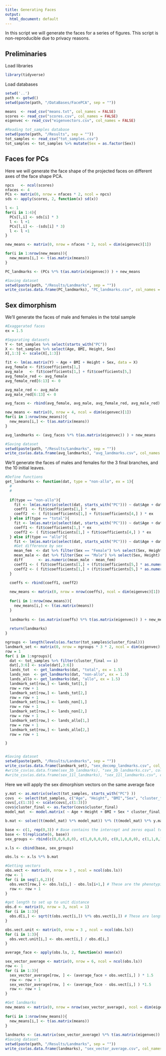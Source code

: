 ```yaml
---
title: Generating Faces
output:
  html_document: default
---
```


In this script we will generate the faces for a series of figures. This script is non-reproducible due to privacy reasons.

## Preliminaries

Load libraries

```r
library(tidyverse)
```

Load databases

```r
setwd('..')
path <- getwd()
setwd(paste(path, "/DataBases/FacePCA", sep = ""))

means  <- read_csv("means.txt", col_names = FALSE)
scores <- read_csv("scores.csv", col_names = FALSE)
eigenvec <- read_csv("eigenvectors.csv", col_names = FALSE)

#Reading tot_samples database
setwd(paste(path, "/Results", sep = ""))
tot_samples <- read_csv("tot_samples.csv")
tot_samples <- tot_samples %>% mutate(Sex = as.factor(Sex))
```

## Faces for PCs

Here we will generate the face shape of the projected faces on different axes of the face shape PCA.

```r
npcs   <- ncol(scores)
nfaces <- 4 
PCs <- matrix(0, nrow = nfaces * 2, ncol = npcs)
sds <- apply(scores, 2, function(x) sd(x))

l <- 1
for(i in 1:4){
  PCs[l,i] <- sds[i] * 3
  l <- l +1
  PCs[l,i] <- -(sds[i] * 3)
  l <- l +1
}

new_means <- matrix(0, nrow = nfaces * 2, ncol = dim(eigenvec)[1])

for(i in 1:nrow(new_means)){
  new_means[i,] <- t(as.matrix(means))
}

PC_landmarks <- (PCs %*% t(as.matrix(eigenvec)) ) + new_means

#Saving dataset
setwd(paste(path, "/Results/Landmarks", sep = ""))
write_csv(as.data.frame(PC_landmarks), "PC_landmarks.csv", col_names = FALSE)

```

## Sex dimorphism

We'll generate the faces of male and females in the total sample

```r
#Exaggerated faces
ex = 1.5

#Separating datasets
Y <- tot_samples %>% select(starts_with("PC"))
X <- tot_samples %>% select(Age, BMI, Height, Sex)
X[,1:3] <- scale(X[,1:3])

fit <- lm(as.matrix(Y) ~ Age + BMI + Height + Sex, data = X)
avg_female <- fit$coefficients[1,] 
avg_male   <- fit$coefficients[1,] + fit$coefficients[5,]
avg_female_red <- avg_female
avg_female_red[6:13] <- 0

avg_male_red <- avg_male
avg_male_red[6:13] <- 0

avg_faces <- rbind(avg_female, avg_male, avg_female_red, avg_male_red) * ex

new_means <- matrix(0, nrow = 4, ncol = dim(eigenvec)[1])
for(i in 1:nrow(new_means)){
  new_means[i,] <- t(as.matrix(means))
}

avg_landmarks <- (avg_faces %*% t(as.matrix(eigenvec)) ) + new_means

#Saving dataset
setwd(paste(path, "/Results/Landmarks", sep = ""))
write_csv(as.data.frame(avg_landmarks), "avg_landmarks.csv", col_names = FALSE)

```


We'll generate the faces of males and females for the 3 final branches, and the 10 initial leaves.

```r
#Define functions
get_landmarks <- function(dat, type = "non-allo", ex = 1){
  #
  #
  
  if(type == "non-allo"){
    fit <- lm(as.matrix(select(dat, starts_with("PC"))) ~ dat$Age + dat$BMI + dat$Sex + dat$Height)
    coeff1  <- fit$coefficients[1,] *  ex
    coeff2  <- ( fit$coefficients[1,] + fit$coefficients[4,] ) * ex
  } else if(type == "total"){
    fit <- lm(as.matrix(select(dat, starts_with("PC"))) ~ dat$Age + dat$BMI + dat$Sex )
    coeff1 <- fit$coefficients[1,] * ex
    coeff2 <- ( fit$coefficients[1,] + fit$coefficients[4,] ) * ex
  } else if(type == "allo"){
    fit <- lm(as.matrix(select(dat, starts_with("PC"))) ~ dat$Age + dat$BMI + dat$Sex + dat$Height)
    #Get difference by sex
    mean_fem  <- dat %>% filter(Sex == "Female") %>% select(Sex, Height) %>% summarise(mean(Height))
    mean_male <- dat %>% filter(Sex == "Male") %>% select(Sex, Height) %>% summarise(mean(Height))
    diff       <- as.numeric(mean_male - mean_fem)
    coeff1 <- ( fit$coefficients[1,] + (fit$coefficients[5,] * as.numeric(mean_fem)) ) * ex
    coeff2 <- ( fit$coefficients[1,] + (fit$coefficients[5,] * as.numeric(mean_male)) ) * ex
  }
  
  coeffs <- rbind(coeff1, coeff2)

  new_means <- matrix(0, nrow = nrow(coeffs), ncol = dim(eigenvec)[1])
  
  for(i in 1:nrow(new_means)){
    new_means[i,] <- t(as.matrix(means))
  }
  
  landmarks <- (as.matrix(coeffs) %*% t(as.matrix(eigenvec)) ) + new_means
  
  return(landmarks)
}

ngroups <- length(levels(as.factor(tot_samples$cluster_final)))
landmark_set <- matrix(0, nrow = ngroups * 3 * 2, ncol = dim(eigenvec)[1])
row = 1
for( i in 1:ngroups){
  dat <- tot_samples %>% filter(cluster_final == i)
  dat[,3:6] <- scale(dat[,3:6])
  lands_tot  <- get_landmarks(dat, "total", ex = 1.5)
  lands_non  <- get_landmarks(dat, "non-allo", ex = 1.5)
  lands_allo <- get_landmarks(dat, "allo", ex = 1.5)
  landmark_set[row,] <- lands_tot[1,]
  row = row + 1
  landmark_set[row,] <- lands_tot[2,]
  row = row + 1
  landmark_set[row,] <- lands_non[1,]
  row = row + 1
  landmark_set[row,] <- lands_non[2,]
  row = row + 1
  landmark_set[row,] <- lands_allo[1,]
  row = row + 1
  landmark_set[row,] <- lands_allo[2,]
  row = row + 1

}


#Saving dataset
setwd(paste(path, "/Results/Landmarks", sep = ""))
write_csv(as.data.frame(landmark_set), "sex_decomp_landmarks.csv", col_names = FALSE)
#write_csv(as.data.frame(sex_3b_landmarks), "sex_3b_landmarks.csv", col_names = FALSE)
#write_csv(as.data.frame(sex_11l_landmarks), "sex_11l_landmarks.csv", col_names = FALSE)
```


Here we will apply the sex dimorphism vectors on the same average face

```r

y.mat <- as.matrix(select(tot_samples, starts_with("PC") ))
covs  <- select(tot_samples, c("Age", "Height", "BMI","Sex", "cluster_final"))
covs[,c(1:3)] <- scale(covs[,c(1:3)])
covs$cluster_final <- as.factor(covs$cluster_final)
model_mat  <- model.matrix( ~ Age + Height + BMI + Sex * cluster_final, data=covs)

b.mat <- solve((t(model_mat) %*% model_mat)) %*% (t(model_mat) %*% y.mat)

base <- c(1, rep(0,3)) # Base contains the intercept and zeros equal to the number of covariates 
base <- t(replicate(6, base))
sex_groups <- rbind(c(0,0,0,0,0), c(1,0,0,0,0), c(0,1,0,0,0), c(1,1,0,1,0), c(0,0,1,0,0), c(1,0,1,0,1))

x.ls <- cbind(base, sex_groups)

obs.ls <- x.ls %*% b.mat

#Getting vectors
obs.vect <- matrix(0, nrow = 3 , ncol = ncol(obs.ls)) 
row <- 1
for (i in seq(1,6,2)){
  obs.vect[row,] <- obs.ls[i,] - obs.ls[i+1,] # These are the phenotypic change vectors
  row <- row + 1
}

#get length to set up to unit distance
obs.d <- matrix(0, nrow = 3, ncol = 1)
for (i in 1:3){
  obs.d[i,] <- sqrt(t(obs.vect[i,]) %*% obs.vect[i,]) # These are lengths of vectors
}

obs.vect.unit <- matrix(0, nrow = 3 , ncol = ncol(obs.ls)) 
for (i in 1:3){
  obs.vect.unit[i,] <- obs.vect[i,] / obs.d[i,]
}

average_face <- apply(obs.ls, 2, function(x) mean(x))

sex_vector_average <- matrix(0, nrow = 6, ncol = ncol(obs.ls))
row <- 1
for (i in 1:3){
  sex_vector_average[row, ] <- (average_face + obs.vect[i,] ) * 1.5
  row <- row + 1
  sex_vector_average[row, ] <- (average_face - obs.vect[i,] ) *1.5
  row <- row + 1
}

#Get landmarks
new_means <- matrix(0, nrow = nrow(sex_vector_average), ncol = dim(eigenvec)[1])
  
for(i in 1:nrow(new_means)){
  new_means[i,] <- t(as.matrix(means))
}
  
landmarks <- (as.matrix(sex_vector_average) %*% t(as.matrix(eigenvec)) ) + new_means
#Saving dataset
setwd(paste(path, "/Results/Landmarks", sep = ""))
write_csv(as.data.frame(landmarks), "sex_vector_average.csv", col_names = FALSE)
```


